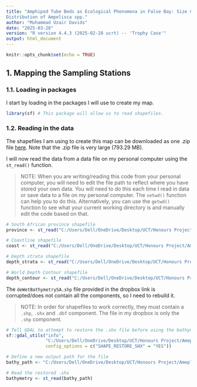 ```yaml
---
title: "Amphipod Tube Beds as Ecological Phenomena in False Bay: Size Class 
Distribution of Ampelisca spp."
author: "Muhammad Uzair Davids"
date: "2025-03-28"
version: "R version 4.4.3 (2025-02-28 ucrt) -- 'Trophy Case'"
output: html_document
---
```


```r
knitr::opts_chunk$set(echo = TRUE)
```

## **1. Mapping the Sampling Stations**
### **1.1. Loading in packages**

I start by loading in the packages I will use to create my map.

```r
library(sf) # This package will allow us to read shapefiles.
```

### **1.2. Reading in the data**

The shapefiles I am using to create this map can be downloaded as one .zip file 
[here](https://www.dropbox.com/scl/fi/9fz9bgilr2pp98uoyxthl/Shapefiles_False_Bay.zip?rlkey=msl4u8sleeho5x8ftxyttsp5w&st=rdzdgjw2&dl=0). Note that the .zip file is very large (793.29 MB).

I will now read the data from a data file on my personal computer using the `st_read()` function.

> NOTE: When you are writing/reading this code from your personal computer, you will need to edit the file path to reflect where you have stored your own data. You will need to do this each time I read in data or save data to a file on my personal computer. The `setwd()` function can help you to do this. Alternatively, you can use the `getwd()` function to see what your current working directory is and manually edit the code based on that.

```r
# South African province shapefile
province <- st_read("C:/Users/Dell/OneDrive/Desktop/UCT/Honours Project/Ameplisca-Size-Class-Distribution/Data/Shapefiles_False_Bay/SA Provinces/provincial.shp") 

# Coastline shapefile
coast <- st_read("C:/Users/Dell/OneDrive/Desktop/UCT/Honours Project/Ameplisca-Size-Class-Distribution/Data/Shapefiles_False_Bay/SA Coastline/SA Coastline.shp") 

# Depth strata shapefile
depth_strata <- st_read("C:/Users/Dell/OneDrive/Desktop/UCT/Honours Project/Ameplisca-Size-Class-Distribution/Data/Shapefiles_False_Bay/SA Depth Strata - NSBA/depth_strata.shp") 

# World Depth Contour shapefile
depth_contour <- st_read("C:/Users/Dell/OneDrive/Desktop/UCT/Honours Project/Ameplisca-Size-Class-Distribution/Data/Shapefiles_False_Bay/World Depth Contours - hires - 2019/gebco_2019_contours.shp")
```

The `deWetBathymetrySA.shp` file provided in the dropbox link is corrupted/does not contain all the components, so I need to rebuild it. 

> NOTE: In order for shapefiles to work correctly, they must contain a `.shp`, `.shx` and `.dbf` component. The file in my dropbox is only the `.shp` component.  

```r
# Tell GDAL to attempt to restore the .shx file before using the bathymetry shapefile. 
sf::gdal_utils("info", 
               "C:/Users/Dell/OneDrive/Desktop/UCT/Honours Project/Ameplisca-Size-Class-Distribution/Data/Shapefiles_False_Bay/deWetBathymetrySA.shp", 
               config_options = c("SHAPE_RESTORE_SHX" = "YES"))

# Define a new output path for the file
bathy_path <- "C:/Users/Dell/OneDrive/Desktop/UCT/Honours Project/Ameplisca-Size-Class-Distribution/Data/Shapefiles_False_Bay/deWetBathymetrySA.shp"

# Read the restored .shx
bathymetry <- st_read(bathy_path)
```

